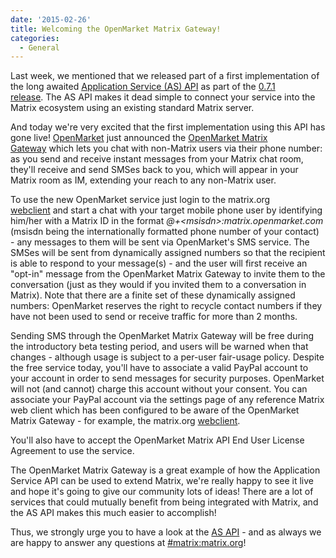 ```yaml
---
date: '2015-02-26'
title: Welcoming the OpenMarket Matrix Gateway!
categories:
  - General
---
```


Last week, we mentioned that we released part of a first implementation of the long awaited <a title="Application Service (AS) API" href="http://matrix.org/docs/spec/#application-service-api">Application Service (AS) API</a> as part of the <a title="Synapse 0.7.1 released – with Application Service API" href="http://matrix.org/blog/2015/02/19/synapse-0-7-1-released-with-application-service-api/">0.7.1 release</a>. The AS API makes it dead simple to connect your service into the Matrix ecosystem using an existing standard Matrix server.

And today we're very excited that the first implementation using this API has gone live! <a title="OpenMarket" href="http://openmarket.com">OpenMarket</a> just announced the <a title="OpenMarket Matrix Gateway" href="http://www.openmarket.com/matrix/">OpenMarket Matrix Gateway</a> which lets you chat with non-Matrix users via their phone number: as you send and receive instant messages from your Matrix chat room, they'll receive and send SMSes back to you, which will appear in your Matrix room as IM, extending your reach to any non-Matrix user.

To use the new OpenMarket service just login to the matrix.org <a title="webclient" href="https://matrix.org/beta/">webclient</a> and start a chat with your target mobile phone user by identifying him/her with a Matrix ID in the format <em>@+&lt;msisdn&gt;:matrix.openmarket.com</em> (msisdn being the internationally formatted phone number of your contact) - any messages to them will be sent via OpenMarket's SMS service. The SMSes will be sent from dynamically assigned numbers so that the recipient is able to respond to your message(s) - and the user will first receive an "opt-in" message from the OpenMarket Matrix Gateway to invite them to the conversation (just as they would if you invited them to a conversation in Matrix). Note that there are a finite set of these dynamically assigned numbers: OpenMarket reserves the right to recycle contact numbers if they have not been used to send or receive traffic for more than 2 months.

Sending SMS through the OpenMarket Matrix Gateway will be free during the introductory beta testing period, and users will be warned when that changes - although usage is subject to a per-user fair-usage policy. Despite the free service today, you'll have to associate a valid PayPal account to your account in order to send messages for security purposes. OpenMarket will not (and cannot) charge this account without your consent. You can associate your PayPal account via the settings page of any reference Matrix web client which has been configured to be aware of the OpenMarket Matrix Gateway - for example, the matrix.org <a title="webclient" href="https://matrix.org/beta/#/settings">webclient</a>.

You'll also have to accept the OpenMarket Matrix API End User License Agreement to use the service.

The OpenMarket Matrix Gateway is a great example of how the Application Service API can be used to extend Matrix, we're really happy to see it live and hope it's going to give our community lots of ideas! There are a lot of services that could mutually benefit from being integrated with Matrix, and the AS API makes this much easier to accomplish!

Thus, we strongly urge you to have a look at the <a title="AS API" href="http://matrix.org/docs/spec/#application-service-api">AS API</a> - and as always we are happy to answer any questions at <a title="#matrix:matrix.org" href="https://matrix.org/beta/#/room/#matrix:matrix.org">#matrix:matrix.org</a>!